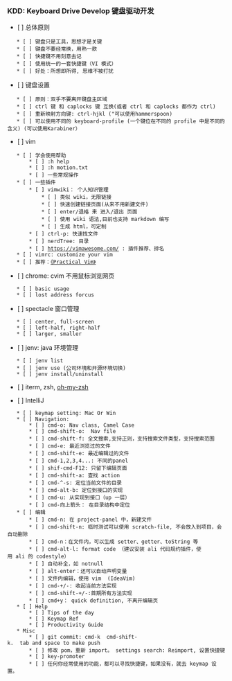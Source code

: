 === KDD: Keyboard Drive Develop 键盘驱动开发 ===
* [ ] 总体原则
    * [ ] 键盘只是工具，思想才是关键
    * [ ] 键盘不要经常换，用熟一款
    * [ ] 快捷键不用刻意去记
    * [ ] 使用统一的一套快捷键（VI 模式）
    * [ ] 好处：所想即所得, 思维不被打扰 


* [ ] 键盘设置
    * [ ] 原则：双手不要离开键盘主区域
    * [ ] ctrl 键 和 caplocks 键 互换(或者 ctrl 和 caplocks 都作为 ctrl)
    * [ ] 重新映射方向键: ctrl-hjkl ("可以使用hammerspoon)
    * [ ] 可以使用不同的 keyboard-profile (一个键位在不同的 profile 中是不同的含义) (可以使用Karabiner）

* [ ] vim
    * [ ] 学会使用帮助
        * [ ] :h help
        * [ ] :h motion.txt
        * [ ] 一些常规操作
    * [ ] 一些插件
        * [ ] vimwiki： 个人知识管理
            * [ ] 类似 wiki，无限链接
            * [ ] 快速创建链接页面(从来不用新建文件)
            * [ ] enter/退格 来 进入/退出 页面
            * [ ] 使用 wiki 语法,目前也支持 markdown 编写
            * [ ] 生成 html，可定制
        * [ ] ctrl-p: 快速找文件
        * [ ] nerdTree: 目录
        * [ ] https://vimawesome.com/ : 插件推荐、排名
    * [ ] vimrc: customize your vim
    * [ ] 推荐：[[https://book.douban.com/subject/10599776/|《Practical Vim》]]

* [ ] chrome: cvim 不用鼠标浏览网页
    * [ ] basic usage
    * [ ] lost address forcus

* [ ] spectacle 窗口管理
    * [ ] center, full-screen
    * [ ] left-half, right-half
    * [ ] larger, smaller

* [ ] jenv: java 环境管理
    * [ ] jenv list
    * [ ] jenv use (公司环境和开源环境切换)
    * [ ] jenv install/uninstall
* [ ] iterm, zsh, [[https://github.com/robbyrussell/oh-my-zsh|oh-my-zsh]]
    
* [ ] IntelliJ
    * [ ] keymap setting: Mac Or Win
    * [ ] Navigation:
        * [ ] cmd-o: Nav class, Camel Case
        * [ ] cmd-shift-o:  Nav file
        * [ ] cmd-shift-f: 全文搜索,支持正则，支持搜索文件类型，支持搜索范围
        * [ ] cmd-e: 最近浏览过的文件
        * [ ] cmd-shift-e: 最近编辑过的文件
        * [ ] cmd-1,2,3,4...: 不同的panel
        * [ ] shif-cmd-F12: 只留下编辑页面
        * [ ] cmd-shift-a: 查找 action
        * [ ] cmd-^-s: 定位当前文件的目录
        * [ ] cmd-alt-b: 定位到接口的实现
        * [ ] cmd-u: 从实现到接口（up 一层）
        * [ ] cmd-向上箭头： 在目录结构中定位
    * [ ] 编辑
        * [ ] cmd-n: 在 project-panel 中，新建文件
        * [ ] cmd-shift-n: 临时测试可以使用 scratch-file, 不会放入到项目，会自动删除
        * [ ] cmd-n：在文件内，可以生成 setter、getter、toString 等
        * [ ] cmd-alt-l: format code （建议安装 ali 代码规约插件，使用 ali 的 codestyle） 
        * [ ] 自动补全，如 notnull
        * [ ] alt-enter：还可以自动声明变量
        * [ ] 文件内编辑，使用 vim  (IdeaVim)
        * [ ] cmd-+/-: 收起当前方法实现
        * [ ] cmd-shift-+/-:首期所有方法实现
        * [ ] cmd+y： quick definition, 不离开编辑页
    * [ ] Help
        * [ ] Tips of the day
        * [ ] Keymap Ref
        * [ ] Productivity Guide
    * Misc
        * [ ] git commit: cmd-k  cmd-shift-k.  tab and space to make push
        * [ ] 修改 pom，重新 import。 settings search: Reimport, 设置快捷键
        * [ ] key-promoter
        * [ ] 任何你经常使用的功能，都可以寻找快捷键，如果没有，就去 keymap 设置。
